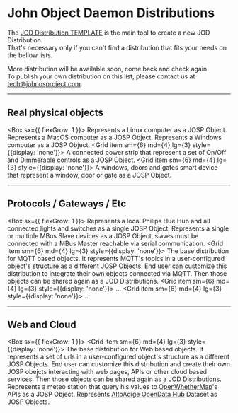 # John Object Daemon Distributions

The [JOD Distribution TEMPLATE](/docs/references/tools/jod_dist_template/) is the main tool to create a new JOD Distribution.<br/>
That's necessary only if you can't find a distribution that fits your needs on the bellow lists.

More distribution will be available soon, come back and check again.<br/>
To publish your own distribution on this list, please contact us at [tech@johnosproject.com](mailto:tech@johnosproject.com).



---

## Real physical objects

<Box sx={{ flexGrow: 1 }}>
  <Grid container spacing={2}
  direction="row"
  justifyContent="left"
  alignItems="stretch">
    <Grid item sm={6} md={4} lg={3}>
      <JODDist name="JOD PC Linux" dir="jod_pc_linux" logo="JOD_PC_Linux_Logo_250.png">
        Represents a Linux computer as a JOSP Object.
      </JODDist>
    </Grid>
    <Grid item sm={6} md={4} lg={3}>
      <JODDist name="JOD PC MacOS" dir="jod_pc_mac" logo="JOD_PC_Mac_Logo_250.png">
        Represents a MacOS computer as a JOSP Object.
      </JODDist>
    </Grid>
    <Grid item sm={6} md={4} lg={3}>
      <JODDist name="JOD PC Windows" dir="jod_pc_win" logo="JOD_PC_Windows_Logo_250.png">
        Represents a Windows computer as a JOSP Object.
      </JODDist>
    </Grid>
    <Grid item sm={6} md={4} lg={3} style={{display: 'none'}}>
      <JODDist name="JOD SmartPowerStrip" dir="jod_smart_power_strip" logo="JOD_Smart_Power_Strip_Logo_250.png">
        A connected power strip that represent a set of On/Off and Dimmerable controls as a JOSP Object.
      </JODDist>
    </Grid>
    <Grid item sm={6} md={4} lg={3} style={{display: 'none'}}>
      <JODDist name="JOD Aladino Kit" dir="jod_aladino_kit" logo="JOD_Aladino_Kit_Logo_250.png">
        A windows, doors and gates smart device that represent a window, door or gate as a JOSP Object.
      </JODDist>
    </Grid>
  </Grid>
</Box>

---

## Protocols / Gateways / Etc

<Box sx={{ flexGrow: 1 }}>
  <Grid container spacing={2}
  direction="row"
  justifyContent="left"
  alignItems="stretch">
    <Grid item sm={6} md={4} lg={3}>
      <JODDist name="JOD Philips Hue" dir="jod_philips_hue" logo="JOD_Philips_Hue_Logo_250.png">
        Represents a local Philips Hue Hub and all connected lights and switches as a single JOSP Object.
      </JODDist>
    </Grid>
    <Grid item sm={6} md={4} lg={3}>
      <JODDist name="JOD MBus" dir="jod_mbus" logo="JOD_MBus_Logo_250.png">
        Represents a single or multiple MBus Slave devices as a JOSP Object, slaves must be connected with a MBus Master reachable via serial communication.
      </JODDist>
    </Grid>
    <Grid item sm={6} md={4} lg={3} style={{display: 'none'}}>
      <JODDist name="JOD MQTT" dir="jod_mqtt" logo="JOD_MQTT_Logo_250.png">
        The base distribution for MQTT based objects. It represents MQTT's topics in a user-configured object's structure as a different JOSP Objects. End user can customize this distribution to integrate their own objects connected via MQTT. Then those objects can be shared again as a JOD Distributions.
      </JODDist>
    </Grid>
    <Grid item sm={6} md={4} lg={3} style={{display: 'none'}}>
      <JODDist name="JOD ZigBee" dir="jod_zigbee" logo="JOD_ZigBee_Logo_250.png">
        ...
      </JODDist>
    </Grid>
    <Grid item sm={6} md={4} lg={3} style={{display: 'none'}}>
      <JODDist name="JOD OPC-UA" dir="jod_opc_ua" logo="JOD_OPC_UA_Logo_250.png">
        ...
      </JODDist>
    </Grid>
  </Grid>
</Box>

---

## Web and Cloud

<Box sx={{ flexGrow: 1 }}>
  <Grid container spacing={2}
  direction="row"
  justifyContent="left"
  alignItems="stretch">
    <Grid item sm={6} md={4} lg={3} style={{display: 'none'}}>
      <JODDist name="JOD Web Object" dir="jod_web_object" logo="JOD_Web_Object_Logo_250.png">
        The base distribution for Web based objects. It represents a set of urls in a user-configured object's structure as a different JOSP Objects. End user can customize this distribution and create their own JOSP obejcts interacting with web pages, APIs or other cloud based services. Then those objects can be shared again as a JOD Distributions.
      </JODDist>
    </Grid>
    <Grid item sm={6} md={4} lg={3}>
      <JODDist name="JOD Meteo Web" dir="jod_meteo_web" logo="JOD_Meteo_Web_Logo_250.png">
        Represents a meteo station that query his values to <a href="https://openweathermap.org/">OpenWhetherMap</a>'s APIs as a JOSP Object.
      </JODDist>
    </Grid>
    <Grid item sm={6} md={4} lg={3}>
      <JODDist name="JOD Alto Adige OpenDataHub" dir="jod_aa_odh" logo="JOD_AA_OpenDataHub_Logo_250.png">
        Represents <a href="https://opendatahub.bz.it/">AltoAdige OpenData Hub</a> Dataset as JOSP Objects.
      </JODDist>
    </Grid>
  </Grid>
</Box>
